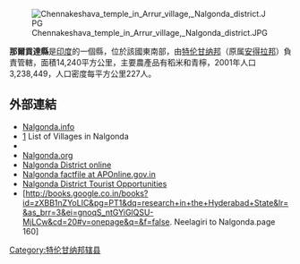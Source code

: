 [[Image:Chennakeshava_temple_in_Arrur_village,_Nalgonda_district.JPG|right]]

'''那爾貢達縣'''是[[印度|印度]]的一個縣，位於該國東南部，由[[特伦甘纳邦|特伦甘纳邦]]（原属[[安得拉邦|安得拉邦]]）負責管轄，面積14,240平方公里，主要農產品有稻米和青檸，2001年人口3,238,449，人口密度每平方公里227人。

==外部連結==
* [https://web.archive.org/web/20180809013939/http://nalgonda.info/ Nalgonda.info]
* [http://www.onefivenine.com/india/villag/Nalgonda] {{Wayback|url=http://www.onefivenine.com/india/villag/Nalgonda |date=20201130133453 }} List of Villages in Nalgonda
* {{Wikivoyage-inline|Nalgonda (district)}}
* [http://www.nalgonda.org/ Nalgonda.org] {{Wayback|url=http://www.nalgonda.org/ |date=20210125224609 }}
* [https://web.archive.org/web/20070127093449/http://nalgonda.ap.nic.in/ Nalgonda District online]
* [https://web.archive.org/web/20160303175656/http://www.aponline.gov.in/Quick%20links/apfactfile/info%20on%20districts/nalgonda.html Nalgonda factfile at APOnline.gov.in]
* [https://web.archive.org/web/20130703103059/http://www.nalgonda.org/places/places.htm Nalgonda District Tourist Opportunities]
* [http://books.google.co.in/books?id=zXBB1nZYoLIC&pg=PT1&dq=research+in+the+Hyderabad+State&lr=&as_brr=3&ei=gnoqS_ntGYiGlQSU-MjLCw&cd=20#v=onepage&q=&f=false. Neelagiri to Nalgonda.page 160] {{Wayback|url=http://books.google.co.in/books?id=zXBB1nZYoLIC&pg=PT1&dq=research+in+the+Hyderabad+State&lr=&as_brr=3&ei=gnoqS_ntGYiGlQSU-MjLCw&cd=20#v=onepage&q=&f=false. |date=20131231141713 }}

{{印度行政区划小作品}}
[[Category:特伦甘纳邦辖县|Category:特伦甘纳邦辖县]]